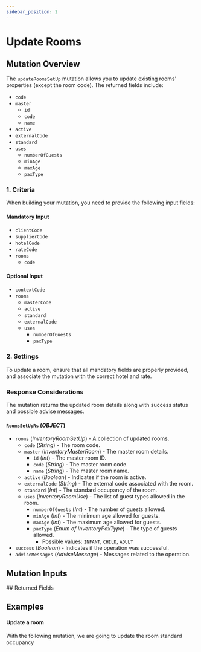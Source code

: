 ```yaml
---
sidebar_position: 2
---
```








































# Update Rooms

## Mutation Overview

The `updateRoomsSetUp` mutation allows you to update existing rooms' properties (except the room code). The returned fields include:

* `code`
* `master`
  * `id`
  * `code`
  * `name`
* `active`
* `externalCode`
* `standard`
* `uses`
  * `numberOfGuests`
  * `minAge`
  * `maxAge`
  * `paxType`

### 1. Criteria

When building your mutation, you need to provide the following input fields:

#### Mandatory Input
* `clientCode`
* `supplierCode`
* `hotelCode`
* `rateCode`
* `rooms`
  * `code`

#### Optional Input
* `contextCode`
* `rooms`
  * `masterCode`
  * `active`
  * `standard`
  * `externalCode`
  * `uses`
    * `numberOfGuests`
    * `paxType`

### 2. Settings

To update a room, ensure that all mandatory fields are properly provided, and associate the mutation with the correct hotel and rate.

### Response Considerations

The mutation returns the updated room details along with success status and possible advise messages.

#### `RoomsSetUpRs` (*OBJECT*)
* `rooms` (*InventoryRoomSetUp*) - A collection of updated rooms.
  * `code` (*String*) - The room code.
  * `master` (*InventoryMasterRoom*) - The master room details.
    * `id` (*Int*) - The master room ID.
    * `code` (*String*) - The master room code.
    * `name` (*String*) - The master room name.
  * `active` (*Boolean*) - Indicates if the room is active.
  * `externalCode` (*String*) - The external code associated with the room.
  * `standard` (*Int*) - The standard occupancy of the room.
  * `uses` (*InventoryRoomUse*) - The list of guest types allowed in the room.
    * `numberOfGuests` (*Int*) - The number of guests allowed.
    * `minAge` (*Int*) - The minimum age allowed for guests.
    * `maxAge` (*Int*) - The maximum age allowed for guests.
    * `paxType` (*Enum of InventoryPaxType*) - The type of guests allowed.
      * Possible values: `INFANT`, `CHILD`, `ADULT`
* `success` (*Boolean*) - Indicates if the operation was successful.
* `adviseMessages` (*AdviseMessage*) - Messages related to the operation.


## Mutation Inputs

<InventoryRoomsSetupUpdateInput />
## Returned Fields

<RoomsSetUpRs />


## Examples

#### Update a room

With the following mutation, we are going to update the room standard occupancy

<GraphqlSample query={updateRoomsSetUpMutation} variables={updateRoomsSetUpVariables} />